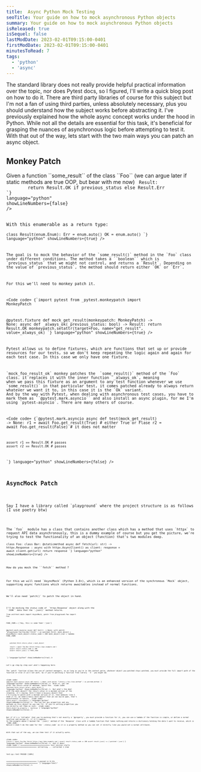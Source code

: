 ```yaml
---
title:  Async Python Mock Testing
seoTitle: Your guide on how to mock asynchronous Python objects
summary: Your guide on how to mock asynchronous Python objects
isReleased: true
isSequel: false
lastModDate: 2023-02-01T09:15:00-0401
firstModDate: 2023-02-01T09:15:00-0401
minutesToRead: 7
tags:
  - 'python'
  - 'async'
---
```

<C>
The standard library does not really provide helpful practical information over the topic, nor does <L href="https://pytest.org">Pytest</L> docs, so I figured, I'll write a quick blog post on how to do it. There are third party libraries of course for this subject but I'm not a fan of using third parties, unless absolutely necessary, plus you should <L href="/blog/bootcamp-ripoff">understand</L> how the subject works before abstracting it.
</C>

<C>
 I've <L href="/blog/async-python">previously</L> explained how the whole async concept works under the hood in Python. While not all the details are essential for this task, it's beneficial for grasping the nuances of asynchronous logic before attempting to test it.
 </C>

 <C>
With that out of the way, lets start with the two main ways you can patch an async object.
</C>

<H2>Monkey Patch</H2>

<C>
Given a function ``some_result`` of the class  ``Foo`` (we can argue later if static methods are true OOP, but bear with me now) 
</C>
<Code
  code=
{`class Foo:
    @staticmethod
    async def some_result(previous_status: bool) -> Result:
        return Result.OK if previous_status else Result.Err
`}
language="python"
showLineNumbers={false}
/>

<C>
With this enumerable as a return type: 
</C>
<Code
  code=
{`import enum 

class Result(enum.Enum):
    Err = enum.auto()
    OK = enum.auto()
`}
language="python"
showLineNumbers={true}
/>

<C>
The goal is to mock the behavior of the `some_result()` method in the `Foo` class under different conditions. The method takes a ``boolean`` which is `previous_status` that we might not control, and returns a `Result`. Depending on the value of `previous_status`, the method should return either `OK` or `Err`. 
</C>

<C>
For this we'll need to <L href="https://en.wikipedia.org/wiki/Monkey_patch">monkey</L> patch it.
</C>

<Code
  code=
{`import pytest
from _pytest.monkeypatch import MonkeyPatch

@pytest.fixture
def mock_get_result(monkeypatch: MonkeyPatch) -> None:
    async def _always_ok(_previous_status: bool) -> Result: 
        return Result.OK
    monkeypatch.setattr(target=Foo, name="get_result", value=_always_ok)
`}
language="python"
showLineNumbers={true}
/>


<C>
Pytest allows us to define <L href="https://docs.pytest.org/en/stable/explanation/fixtures.html">fixtures</L>, which are functions that set up or provide resources for our tests, so we don't keep repeating the logic again and again for each test case. In this case we only have one fixture.
</C>


<C>
`mock_foo_result_ok` monkey patches the  `some_result()` method of the `Foo` class. it replaces it with the inner function `_always_ok`, meaning 
when we pass this fixture as an argument to any test function whenever we use `some_result()` in that particular test, it comes patched already to always return whatever we want it to, in this case it is the `Ok` variant.
And by the way with Pytest, when dealing with asynchronous test cases, you have to mark them as ``@pytest.mark.asyncio`` and also install an async plugin, for me I'm using <L href="https://pytest-asyncio.readthedocs.io/en/latest/">`pytest-asyncio`</L>. There are many others of course.
</C>


<Code
  code=
{`@pytest.mark.asyncio
async def test(mock_get_result) -> None:
    r1 = await Foo.get_result(True) # either True or Flase 
    r2 = await Foo.get_result(False) # it does not matter

    assert r1 == Result.OK # passes 
    assert r2 == Result.OK # passes 
`}
language="python"
showLineNumbers={false}
/>


<H2>AsyncMock Patch</H2>




<C>
Say I have a library called `playground` where the project structure is as follows (I use <L href="https://python-poetry.org/">poetry</L> btw)
</C>
<Code
  code=
{`(.venv) ➜  playground 
.
├── README.md
├── __init__.py
├── foo.py
├── poetry.lock
├── pyproject.toml
└── test.py
`}
language="bash"
showLineNumbers={false}
/>




<C>
The `foo`  module has a class that contains another class which has a method that uses <L href="https://www.python-httpx.org/">`httpx`</L> to request API data <L href="/blog/async-python">asynchronously</L>, this is a dummy example of course but you get the picture, we're trying to test the functionality of an object (function) that's two modules deep. 
</C>
<Code
  code=
{`import httpx

class Foo:
    class Bar:
        @staticmethod
        async def fetch(url: str) -> httpx.Response :
            async with httpx.AsyncClient() as client:
                response = await client.get(url)
                return response
`}
language="python"
showLineNumbers={true}
/>

<C>
How do you mock the ``fetch`` method ?
</C>


<C>
For this we will need `AsyncMock` (Python 3.8+), which is an enhanced version of the synchronous <L href="https://docs.python.org/3/library/unittest.mock.html#the-mock-class">`Mock`</L> object, supporting async functions which returns <L href="/blog/async-python#related-objects">awaitables</L> instead of normal functions.  
</C>
<Code
  code=
{`from unittest.mock import AsyncMock
`}
language="python"
showLineNumbers={false}
/>
<C>
We'll also need `patch()` to patch the object in hand.
</C>
<Code
  code=
{`from unittest.mock import AsyncMock, patch
`}
language="python"
showLineNumbers={false}
/>


<C>
I'll be mocking the status code of  `httpx.Response` object along with the 
``JSON`` data that the `.json()` method returns.
</C>
<Code
  code=
{`import pytest

from unittest.mock import AsyncMock, patch
from playground.foo import Foo

FAKE_JSON = {'hey, this is some fake':'json'}

@pytest.mark.asyncio
async def test() -> None:
    with patch(
        "playground.foo.Foo.Bar.fetch"
    ) as patched_fetch:
        mock_object = AsyncMock()
        mock_object.status_code = 200
        mock_object.json = lambda:  FAKE_JSON

        patched_fetch.return_value = mock_object

        result = await Foo.Bar.fetch('https://api.example.com')
        assert result.status_code == 200
        assert result.json() == FAKE_JSON
`}
language="python"
showLineNumbers={true}
/>



<C>
Let's go step by step over what's happening here:
</C>
<C>
The `patch` function allows the use of <L href="https://docs.python.org/3/library/contextlib.html#single-use-reusable-and-reentrant-context-managers">context managers,</L> so as long as you're in the context perse, whatever object you patched stays patched, you must provide the full import path of the function or else it will not work. So if you're patching a function from library ``X`` you might do:
</C>

<Code
  code=
{`@pytest.mark.asyncio
async def test() -> None:
    with patch(
        "library_x.foo.class.method"
    ) as patched_method:
`}
language="python"
showLineNumbers={false}
/>
<C>
With it, you can alter the return value of methods, hence the: 
</C>
<Code
  code=
{`patched_fetch.return_value = mock_object
`}
language="python"
showLineNumbers={false}
/>
<C>
But what's the deal with the mock object?  the return value is  a mocked version of the response, it's saying: here I have a `Response` object that I'm trying to patch with a mocked version of it, that behaves like I need it to, we need a basic mock object that we can build upon, that's asynchronous in nature.
</C>
<Code
  code=
{`mock_object = AsyncMock()
`}
language="python"
showLineNumbers={false}
/>
<C>
You can set any properties and any methods on this object as you see fit.
If you're setting properties you can directly set them as such: 
</C>
<Code
  code= 
{`mock_object.my_property = 'anything'
`}
language="python"
showLineNumbers={false}
/>

<C>
But if it's a <L href="https://docs.python.org/3/library/typing.html#annotating-callables">`Callable`</L> that you're mocking that's not exactly a `@property`, you must provide a function for it, you can use a lambda if the function is simple, or define a normal function and assign it, if it's complex.
In the example above I mocked the `.json()` method of the `Response` class with a lambda function that takes nothing and returns a dictionary holding the data I want to receive, which is `FAKE_JSON`.
Notice I didn't do the same for the `.status_code` as it is a property method so you can set it directly like you would set a normal attribute. 
</C>

<C>
With that out of the way, we can then test if it actually works.
</C>

<Code
  code= 
{`result = await Foo.Bar.fetch('https://api.fake-example.com')
assert result.status_code == 200
assert result.json() == {'patched':'json'}
`}
language="python"
showLineNumbers={false}
/>
<C>
And it does!
</C>
<Code
  code= 
{`============================= test session starts ==============================
collecting ... collected 1 item

test.py::test PASSED                                                     [100%]

============================== 1 passed in 0.13s ===============================
`}
language="shell"
showLineNumbers={false}
/>